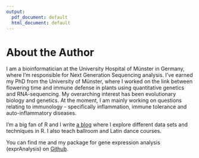 ```yaml
---
output:
  pdf_document: default
  html_document: default
---
```


# About the Author {-}

I am a bioinformatician at the University Hospital of Münster in Germany, where I'm responsible for Next Generation Sequencing analysis. I've earned my PhD from the University of Münster, where I worked on the link between flowering time and immune defense in plants using quantitative genetics and RNA-sequencing. My overarching interest has been evolutionary biology and genetics. At the moment, I am mainly working on questions relating to immunology - specifically inflammation, immune tolerance and auto-inflammatory diseases.

I'm a big fan of R and I write [a blog](https://shiring.github.io/) where I explore different data sets and techniques in R. I also teach ballroom and Latin dance courses.

You can find me and my package for gene expression analysis (exprAnalysis) on [Github](https://github.com/ShirinG).
